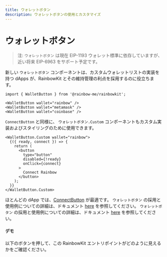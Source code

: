 ```yaml
---
title: ウォレットボタン
description: ウォレットボタンの使用とカスタマイズ
---
```


# ウォレットボタン

> 注: `ウォレットボタン` は現在 EIP-1193 ウォレット標準に依存していますが、近い将来 EIP-6963 をサポート予定です。

新しい `ウォレットボタン` コンポーネントは、カスタムウォレットリストの実装を持つ dApps が、RainbowKit とその維持管理の利点を採用するのに役立ちます。

```tsx
import { WalletButton } from '@rainbow-me/rainbowkit';

<WalletButton wallet="rainbow" />
<WalletButton wallet="metamask" />
<WalletButton wallet="coinbase" />
```

`ConnectButton` と同様に、 `ウォレットボタン.Custom` コンポーネントもカスタム実装およびスタイリングのために使用できます。

```tsx
<WalletButton.Custom wallet="rainbow">
  {({ ready, connect }) => {
    return (
      <button
        type="button"
        disabled={!ready}
        onClick={connect}
      >
        Connect Rainbow
      </button>
    );
  }}
</WalletButton.Custom>
```

ほとんどの dApp では、[ConnectButton](https://www.rainbowkit.com/docs/connect-button) が最適です。 `ウォレットボタン` の採用と使用例についての詳細は、ドキュメント [here](https://www.rainbowkit.com/docs/wallet-button) を参照してください。 `ウォレットボタン` の採用と使用例についての詳細は、ドキュメント [here](https://www.rainbowkit.com/docs/wallet-button) を参照してください。

#### デモ

以下のボタンを押して、この RainbowKit エントリポイントがどのように見えるかをご確認ください。

<WalletButtonDemo />
